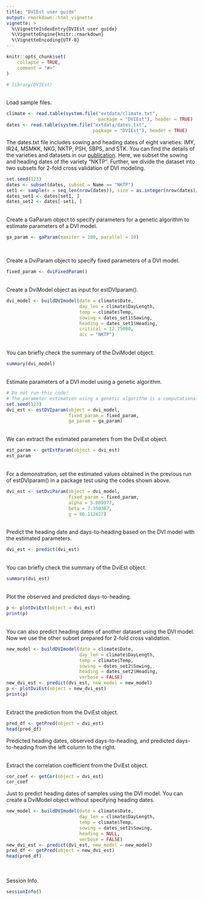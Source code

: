 ```yaml
---
title: "DVIEst user guide"
output: rmarkdown::html_vignette
vignette: >
  %\VignetteIndexEntry{DVIEst user guide}
  %\VignetteEngine{knitr::rmarkdown}
  %\VignetteEncoding{UTF-8}
---
```


```r
knitr::opts_chunk$set(
    collapse = TRUE,
    comment = "#>"
)
```

```r
# library(DVIEst)
```

<br>
Load sample files.
```r
climate <- read.table(system.file("extdata/climate.txt",
                                  package = "DVIEst"), header = TRUE)
dates <- read.table(system.file("extdata/dates.txt",
                                package = "DVIEst"), header = TRUE)
```

The dates.txt file includes sowing and heading dates of eight varieties: IMY, 
IR24, MSMKK, NKG, NKTP, PSH, SBPS, and STK.
You can find the details of the varieties and datasets in our [publication]().
Here, we subset the sowing and heading dates of the variety "NKTP". Further, 
we divide the dataset into two subsets for 2-fold cross validation of DVI 
modeling.
```r
set.seed(123)
dates <- subset(dates, subset = Name == "NKTP")
set1 <- sample(x = seq_len(nrow(dates)), size = as.integer(nrow(dates)/2))
dates_set1 <- dates[set1, ]
dates_set2 <- dates[-set1, ]
```

<br>
Create a GaParam object to specify parameters for a genetic algorithm to 
estimate parameters of a DVI model.
```r
ga_param <- gaParam(maxiter = 100, parallel = 10)
```
<br>

Create a DviParam object to specify fixed parameters of a DVI model.
```r
fixed_param <- dviFixedParam()
```

<br>
Create a DviModel object as input for estDVIparam().
```r
dvi_model <- buildDVImodel(date = climate$Date, 
                           day_len = climate$DayLength,
                           temp = climate$Temp, 
                           sowing = dates_set1$Sowing,
                           heading = dates_set1$Heading, 
                           critical = 12.75000,
                           acc = "NKTP")
```

<br>
You can briefly check the summary of the DviModel object.
```r
summary(dvi_model)
```


<br>
Estimate parameters of a DVI model using a genetic algorithm.
```r
# Do not run this code!
# The parameter estimation using a genetic algorithm is a computational burden.
set.seed(123)
dvi_est <- estDVIparam(object = dvi_model, 
                       fixed_param = fixed_param, 
                       ga_param = ga_param)
```

<br>
We can extract the estimated parameters from the DviEst object.
```r
est_param <- getEstParam(object = dvi_est)
est_param
```

<br>
For a demonstration, set the estimated values obtained in the previous run of
estDVIparam() in a package test using the codes shown above.
```r
dvi_est <- setDviParam(object = dvi_model,
                       fixed_param = fixed_param,
                       alpha = 5.009977, 
                       beta = 7.350367, 
                       g = 86.112427)
```


<br>
Predict the heading date and days-to-heading based on the DVI model with the 
estimated parameters.
```r
dvi_est <- predict(dvi_est)
```

<br>
You can briefly check the summary of the DviEst object.
```r
summary(dvi_est)
```


<br>
Plot the observed and predicted days-to-heading. 
```r
p <- plotDviEst(object = dvi_est)
print(p)
```

<br>
You can also predict heading dates of another dataset using the DVI model.
Now we use the other subset prepared for 2-fold cross validation.
```r
new_model <- buildDVImodel(date = climate$Date,
                           day_len = climate$DayLength, 
                           temp = climate$Temp,
                           sowing = dates_set2$Sowing, 
                           heading = dates_set2$Heading,
                           verbose = FALSE)
new_dvi_est <- predict(dvi_est, new_model = new_model)
p <- plotDviEst(object = new_dvi_est)
print(p)
```


<br>
Extract the prediction from the DviEst object.
```r
pred_df <- getPred(object = dvi_est)
head(pred_df)
```
Predicted heading dates, observed days-to-heading, and predicted days-to-heading
from the left column to the right.

<br>
Extract the correlation coefficient from the DviEst object.
```r
cor_coef <- getCor(object = dvi_est)
cor_coef
```

Just to predict heading dates of samples using the DVI model.
You can create a DviModel object without specifying heading dates.
```r
new_model <- buildDVImodel(date = climate$Date,
                           day_len = climate$DayLength, 
                           temp = climate$Temp,
                           sowing = dates_set2$Sowing, 
                           heading = NULL,
                           verbose = FALSE)
new_dvi_est <- predict(dvi_est, new_model = new_model)
pred_df <- getPred(object = new_dvi_est)
head(pred_df)
```

<br>
<br>
Session Info.
```r
sessionInfo()
```

